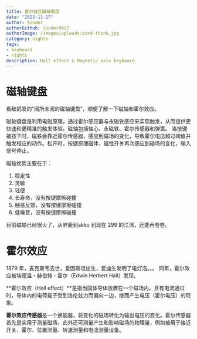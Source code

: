 ```yaml
---
title: 霍尔效应磁轴键盘
date: "2023-11-17"
author: Sonder
authorGithub: sonder9927
authorImage: /images/uploads/zard-think.jpg
category: nights
tags:
- keyboard
- nights
description: Hall effect & Magnetic axis keyboard.
---
```


# 磁轴键盘
看敌鸽发的“闻所未闻的磁轴键盘”，顺便了解一下磁轴和霍尔效应。

磁轴键盘是利用电磁原理，通过霍尔感应器与永磁铁感应来实现触发，从而提供更快速和更精准的触发体验。磁轴包括轴心、永磁铁、霍尔传感器和弹簧。
当按键被按下时，磁铁会靠近霍尔传感器，感应到磁场的变化，导致霍尔电压超过阈值并触发相应的动作。松开时，按键原理磁体，磁性开关再次感应到碰场的变化，输入信号停止。

磁轴优势主要在于：
1. 稳定性
2. 灵敏
3. 轻便
2. 长寿命，没有按键摩擦碰撞
3. 触感反馈，没有按键摩擦碰撞
4. 低噪音，没有按键摩擦碰撞

目前磁轴已经很火了，从醉鹿到akko 到现在 299 的江湾，还能再卷卷。

# 霍尔效应
1879 年，麦克斯韦去世，爱因斯坦出生，爱迪生发明了电灯泡。。。
同年，霍尔效应被埃德温・赫伯特・霍尔（Edwin Herbert Hall）发现。

**霍尔效应（Hall effect）**是指当固体导体放置在一个磁场内，且有电流通过时，导体内的电荷载子受到洛伦兹力而偏向一边，继而产生电压（霍尔电压）的现象。

**霍尔效应传感器**是一个换能器，将变化的磁场转化为输出电压的变化。霍尔传感器首先是实用于测量磁场，此外还可测量产生和影响磁场的物理量，例如被用于接近开关、霍尔、位置测量、转速测量和电流测量设备。

